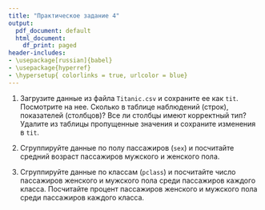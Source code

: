 ```yaml
---
title: "Практическое задание 4"
output:
  pdf_document: default
  html_document:
    df_print: paged
header-includes:
- \usepackage[russian]{babel}
- \usepackage{hyperref}
- \hypersetup{ colorlinks = true, urlcolor = blue}
---
```


1. Загрузите данные из файла `Titanic.csv` и сохраните ее как `tit`. Посмотрите на нее. Сколько в таблице наблюдений (строк), показателей (столбцов)? Все ли столбцы имеют корректный тип? Удалите из таблицы пропущенные значения и сохраните изменения в `tit`.


2. Сгруппируйте данные по полу пассажиров (`sex`) и посчитайте средний возраст пассажиров мужского и женского пола.


3. Сгруппируйте данные по классам (`pclass`) и посчитайте число пассажиров женского и мужского пола среди пассажиров каждого класса. Посчитайте процент пассажиров женского и мужского пола среди пассажиров каждого класса. 

